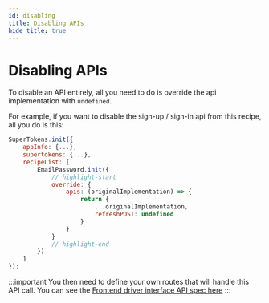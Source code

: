 ```yaml
---
id: disabling
title: Disabling APIs
hide_title: true
---
```



# Disabling APIs

To disable an API entirely, all you need to do is override the api implementation with `undefined`.

For example, if you want to disable the sign-up / sign-in api from this recipe, all you do is this:

<FrontendSDKTabs>
<TabItem value="reactjs">

```jsx
SuperTokens.init({
    appInfo: {...},
    supertokens: {...},
    recipeList: [
        EmailPassword.init({
            // highlight-start
            override: {
                apis: (originalImplementation) => {
                    return {
                        ...originalImplementation,
                        refreshPOST: undefined
                    }
                }
            }
            // highlight-end
        })
    ]
});
```
</TabItem>
</FrontendSDKTabs>

:::important
You then need to define your own routes that will handle this API call. You can see the [Frontend driver interface API spec here](../../apis)
:::